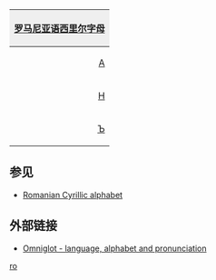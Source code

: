 {| style="margin:0.2em auto;padding:0;border:1px solid #ced8df;clear:{{{clear|both}}};width:{{{width|36em}}};"
! colspan="30" style="background:#efefef;"|[[罗马尼亚语西里尔字母]]
|- lang="ro"
|style="padding-left:0.15em;text-align:right;"|[[А]]
|style="padding-right:0.15em;text-align:left;"|[[а]]
|style="padding-left:0.15em;text-align:right;"|[[Б]]
|style="padding-right:0.15em;text-align:left;"|[[б]]
|style="padding-left:0.15em;text-align:right;"|[[В]]
|style="padding-right:0.15em;text-align:left;"|[[в]]
|style="padding-left:0.15em;text-align:right;"|[[Г]]
|style="padding-right:0.15em;text-align:left;"|[[г]]
|style="padding-left:0.15em;text-align:right;"|[[Д]]
|style="padding-right:0.15em;text-align:left;"|[[д]]
|style="padding-left:0.15em;text-align:right;"|[[Е]]
|style="padding-right:0.15em;text-align:left;"|[[е]]
|style="padding-left:0.15em;text-align:right;"|[[Ж]]
|style="padding-right:0.15em;text-align:left;"|[[ж]]
|style="padding-left:0.15em;text-align:right;"|[[Ѕ]]
|style="padding-right:0.15em;text-align:left;"|[[ѕ]]
|style="padding-left:0.15em;text-align:right;"|[[З]]
|style="padding-right:0.15em;text-align:left;"|[[з]]
|style="padding-left:0.15em;text-align:right;"|[[И]]
|style="padding-right:0.15em;text-align:left;"|[[и]]
|style="padding-left:0.15em;text-align:right;"|[[Й]]
|style="padding-right:0.15em;text-align:left;"|[[й]]
|style="padding-left:0.15em;text-align:right;"|[[І]]
|style="padding-right:0.15em;text-align:left;"|[[і]]
|style="padding-left:0.15em;text-align:right;"|[[К]]
|style="padding-right:0.15em;text-align:left;"|[[к]]
|style="padding-left:0.15em;text-align:right;"|[[Л]]
|style="padding-right:0.15em;text-align:left;"|[[л]]
|style="padding-left:0.15em;text-align:right;"|[[М]]
|style="padding-right:0.15em;text-align:left;"|[[м]]
|- lang="ro"
|style="padding-left:0.15em;text-align:right;"|[[Н]]
|style="padding-right:0.15em;text-align:left;"|[[н]]
|style="padding-left:0.15em;text-align:right;"|[[О]]
|style="padding-right:0.15em;text-align:left;"|[[о]]
|style="padding-left:0.15em;text-align:right;"|[[П]]
|style="padding-right:0.15em;text-align:left;"|[[п]]
|style="padding-left:0.15em;text-align:right;"|[[Р]]
|style="padding-right:0.15em;text-align:left;"|[[р]]
|style="padding-left:0.15em;text-align:right;"|[[С]]
|style="padding-right:0.15em;text-align:left;"|[[с]]
|style="padding-left:0.15em;text-align:right;"|[[Т]]
|style="padding-right:0.15em;text-align:left;"|[[т]]
|style="padding-left:0.15em;text-align:right;"|[[Ѹ|ОУ]]
|style="padding-right:0.15em;text-align:left;"|[[ѹ]]
|style="padding-left:0.15em;text-align:right;"|[[ѹ|Ꙋ]]
|style="padding-right:0.15em;text-align:left;"|[[ѹ|Ȣ]]
|style="padding-left:0.15em;text-align:right;"|[[Ф]]
|style="padding-right:0.15em;text-align:left;"|[[ф]]
|style="padding-left:0.15em;text-align:right;"|[[Х]]
|style="padding-right:0.15em;text-align:left;"|[[х]]
|style="padding-left:0.15em;text-align:right;"|[[Ѡ]]
|style="padding-right:0.15em;text-align:left;"|[[ѡ]]
|style="padding-left:0.15em;text-align:right;"|[[Щ]]
|style="padding-right:0.15em;text-align:left;"|[[щ]]
|style="padding-left:0.15em;text-align:right;"|[[Ц]]
|style="padding-right:0.15em;text-align:left;"|[[ц]]
|style="padding-left:0.15em;text-align:right;"|[[Ч]]
|style="padding-right:0.15em;text-align:left;"|[[ч]]
|style="padding-left:0.15em;text-align:right;"|[[Ш]]
|style="padding-right:0.15em;text-align:left;"|[[ш]]
|- lang="ro"
|style="padding-left:0.15em;text-align:right;"|[[Ъ]]
|style="padding-right:0.15em;text-align:left;"|[[ъ]]
|style="padding-left:0.15em;text-align:right;"|[[Ы]]
|style="padding-right:0.15em;text-align:left;"|[[ы]]
|style="padding-left:0.15em;text-align:right;"|[[Ь]]
|style="padding-right:0.15em;text-align:left;"|[[ь]]
|style="padding-left:0.15em;text-align:right;"|[[Ѣ]]
|style="padding-right:0.15em;text-align:left;"|[[ѣ]]
|style="padding-left:0.15em;text-align:right;"|[[Ю]]
|style="padding-right:0.15em;text-align:left;"|[[ю]]
|style="padding-left:0.15em;text-align:right;"|[[Ꙗ]]
|style="padding-right:0.15em;text-align:left;"|[[ꙗ]]
|style="padding-left:0.15em;text-align:right;"|[[Ѥ]]
|style="padding-right:0.15em;text-align:left;"|[[ѥ]]
|style="padding-left:0.15em;text-align:right;"|[[Ѧ]]
|style="padding-right:0.15em;text-align:left;"|[[ѧ]]
|style="padding-left:0.15em;text-align:right;"|[[Ѫ]]
|style="padding-right:0.15em;text-align:left;"|[[ѫ]]
|style="padding-left:0.15em;text-align:right;"|[[Ѯ]]
|style="padding-right:0.15em;text-align:left;"|[[ѯ]]
|style="padding-left:0.15em;text-align:right;"|[[Ѱ]]
|style="padding-right:0.15em;text-align:left;"|[[ѱ]]
|style="padding-left:0.15em;text-align:right;"|[[Ѳ]]
|style="padding-right:0.15em;text-align:left;"|[[ѳ]]
|style="padding-left:0.15em;text-align:right;"|[[Ѵ]]
|style="padding-right:0.15em;text-align:left;"|[[ѵ]]
|style="padding-left:0.15em;text-align:right;"|[[Ꙟ]]
|style="padding-right:0.15em;text-align:left;"|[[ꙟ]]
|style="padding-left:0.15em;text-align:right;"|[[Џ]]
|style="padding-right:0.15em;text-align:left;"|[[џ]]
|}<noinclude>

==参见==
*[[:en:Romanian Cyrillic alphabet|Romanian Cyrillic alphabet]]

==外部链接==
*[http://www.omniglot.com/writing/moldovan.htm Omniglot - language, alphabet and pronunciation]
[[Category:西里尔字母模板|ro]]
</noinclude>